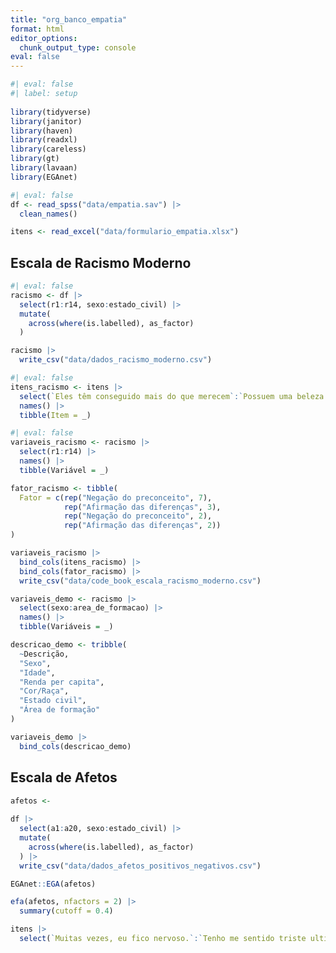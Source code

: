```yaml
---
title: "org_banco_empatia"
format: html
editor_options: 
  chunk_output_type: console
eval: false
---
```


```r
#| eval: false
#| label: setup
 
library(tidyverse)
library(janitor)
library(haven)
library(readxl)
library(careless)
library(gt)
library(lavaan)
library(EGAnet)
```

```r
#| eval: false
df <- read_spss("data/empatia.sav") |> 
  clean_names()

itens <- read_excel("data/formulario_empatia.xlsx")
```

## Escala de Racismo Moderno

```r
#| eval: false
racismo <- df |> 
  select(r1:r14, sexo:estado_civil) |> 
  mutate(
    across(where(is.labelled), as_factor)
  )
```

```r
racismo |> 
  write_csv("data/dados_racismo_moderno.csv")
```


```r
#| eval: false
itens_racismo <- itens |> 
  select(`Eles têm conseguido mais do que merecem`:`Possuem uma beleza diferente`) |> 
  names() |> 
  tibble(Item = _) 
```

```r
#| eval: false
variaveis_racismo <- racismo |> 
  select(r1:r14) |> 
  names() |> 
  tibble(Variável = _)
```

```r
fator_racismo <- tibble(
  Fator = c(rep("Negação do preconceito", 7),
            rep("Afirmação das diferenças", 3),
            rep("Negação do preconceito", 2),
            rep("Afirmação das diferenças", 2))
)
```

```r
variaveis_racismo |> 
  bind_cols(itens_racismo) |> 
  bind_cols(fator_racismo) |> 
  write_csv("data/code_book_escala_racismo_moderno.csv")
```

```r
variaveis_demo <- racismo |> 
  select(sexo:area_de_formacao) |> 
  names() |> 
  tibble(Variáveis = _)
```

```r
descricao_demo <- tribble(
  ~Descrição,
  "Sexo",
  "Idade",
  "Renda per capita",
  "Cor/Raça",
  "Estado civil",
  "Área de formação"
)
```

```r
variaveis_demo |> 
  bind_cols(descricao_demo)
```

## Escala de Afetos

```r
afetos <- 
  
df |> 
  select(a1:a20, sexo:estado_civil) |> 
  mutate(
    across(where(is.labelled), as_factor)
  ) |> 
  write_csv("data/dados_afetos_positivos_negativos.csv")
```


```r
EGAnet::EGA(afetos)

efa(afetos, nfactors = 2) |> 
  summary(cutoff = 0.4)
```




```r
itens |> 
  select(`Muitas vezes, eu fico nervoso.`:`Tenho me sentido triste ultimamente.`)
```







